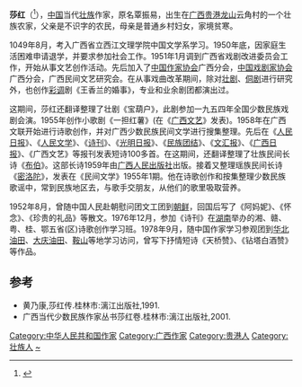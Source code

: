 '''莎红'''（{{bd|1925年|11月15日|1985年|3月15日}}<ref>{{Cite web |url=http://www.cnki.com.cn/Article/CJFDTotal-SKAN198504045.htm |title=著名壮族诗人莎红同志病逝--《诗刊》1985年04期 |accessdate=2018-11-06 |work=www.cnki.com.cn}}</ref>），[[中国|中国]]当代[[壮族|壮族]]作家，原名覃振易，出生在[[广西|广西]][[贵港|贵港]][[龙山|龙山]]云角村的一个壮族农家，父亲是不识字的农民，母亲是普通乡村妇女，家境贫寒。

1049年8月，考入广西省立西江文理学院中国文学系学习。1950年底，因家庭生活困难申请退学，并要求参加社会工作。1951年1月调到广西省戏剧改进委员会工作，开始从事文艺创作活动。先后加入了[[中国作家协会|中国作家协会]]广西分会，[[中国戏剧家协会|中国戏剧家协会]]广西分会，广西民间文艺研究会。在从事戏曲改革期间，除对[[壮剧|壮剧]]、[[侗剧|侗剧]]进行研究外，也创作[[彩调|彩调]]剧《王香兰的婚事》，专业和业余剧团都演出过。

这期间，莎红还翻译整理了壮剧《宝葫户》，此剧参加一九五四年全国少数民族戏剧会演。1955年创作小歌剧《一担红薯》(在《[[广西文艺|广西文艺]]》发表)。1958年在广西文联开始进行诗歌创作，并对广西少数民族民间文学进行搜集整理。先后在《[[人民日报|人民日报]]》、《[[人民文学|人民文学]]》、《[[诗刊|诗刊]]》、《[[光明日报|光明日报]]》、《[[民族团结|民族团结]]》、《[[文汇报_(香港)|文汇报]]》、《[[广西日报|广西日报]]》、《广西文艺》等报刊发表短诗100多首。在这期间，还翻译整理了壮族民间长诗《[[布伯|布伯]]》。这部长诗1959年由[[广西人民出版社|广西人民出版社]]出版。接着又整理瑶族民间长诗《[[密洛陀|密洛陀]]》，发表在《民间文学》1955年1期。他在诗歌创作和按集整理少数民族歌谣中，常到民族地区去，与歌手交朋友，从他们的歌里吸取营养。

1952年8月，曾随中国人民赴朝慰问团文工团到[[朝鲜|朝鲜]]，回国后写了《阿妈妮》、《怀念》、《珍贵的礼品》等散文。1976年12月，参加《诗刊》在[[湖南|湖南]]举办的湘、赣、粤、桂、鄂五省(区)诗歌创作学习班。1978年9月，随中国作家学习参观团到[[华北油田|华北油田]]、[[大庆油田|大庆油田]]、[[鞍山|鞍山]]等地学习访问，曾写下抒情短诗《天桥赞》、《钻塔白酒赞》等作品。

==参考==
{{reflist}}
*黄乃康,莎红传.桂林市:漓江出版社,1991.
*广西当代少数民族作家丛书莎红卷.桂林市:漓江出版社,2001.

{{Normdaten}}
{{DEFAULTSORT:Sha Hong}}
[[Category:中华人民共和国作家|Category:中华人民共和国作家]]
[[Category:广西作家|Category:广西作家]]
[[Category:贵港人|Category:贵港人]]
[[Category:壮族人|Category:壮族人]]
[[Category:覃姓|~]]